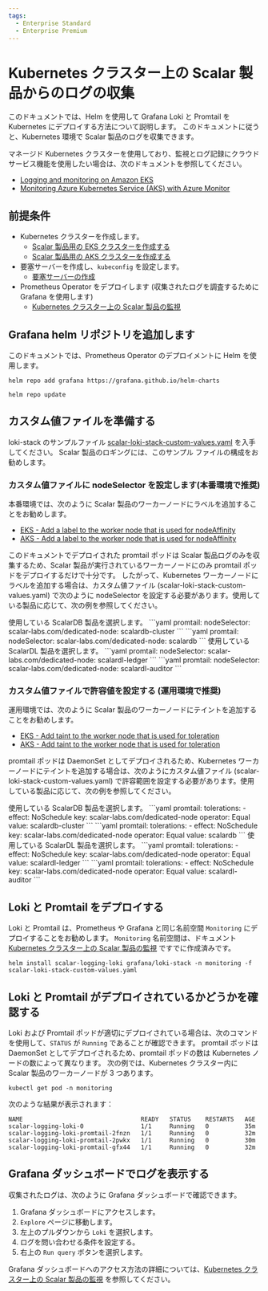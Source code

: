 ```yaml
---
tags:
  - Enterprise Standard
  - Enterprise Premium
---
```


# Kubernetes クラスター上の Scalar 製品からのログの収集


<TranslationBanner />

このドキュメントでは、Helm を使用して Grafana Loki と Promtail を Kubernetes にデプロイする方法について説明します。 このドキュメントに従うと、Kubernetes 環境で Scalar 製品のログを収集できます。

マネージド Kubernetes クラスターを使用しており、監視とログ記録にクラウド サービス機能を使用したい場合は、次のドキュメントを参照してください。

* [Logging and monitoring on Amazon EKS](https://docs.aws.amazon.com/prescriptive-guidance/latest/implementing-logging-monitoring-cloudwatch/amazon-eks-logging-monitoring.html)
* [Monitoring Azure Kubernetes Service (AKS) with Azure Monitor](https://learn.microsoft.com/en-us/azure/aks/monitor-aks)

## 前提条件

* Kubernetes クラスターを作成します。
  * [Scalar 製品用の EKS クラスターを作成する](CreateEKSClusterForScalarProducts.mdx)
  * [Scalar 製品用の AKS クラスターを作成する](CreateAKSClusterForScalarProducts.mdx)
* 要塞サーバーを作成し、`kubeconfig` を設定します。
  * [要塞サーバーの作成](CreateBastionServer.mdx)
* Prometheus Operator をデプロイします (収集されたログを調査するために Grafana を使用します)
  * [Kubernetes クラスター上の Scalar 製品の監視](K8sMonitorGuide.mdx)

## Grafana helm リポジトリを追加します

このドキュメントでは、Prometheus Operator のデプロイメントに Helm を使用します。

```console
helm repo add grafana https://grafana.github.io/helm-charts
```
```console
helm repo update
```

## カスタム値ファイルを準備する

loki-stack のサンプルファイル [scalar-loki-stack-custom-values.yaml](https://github.com/scalar-labs/scalar-kubernetes/blob/master/conf/scalar-loki-stack-custom-values.yaml)  を入手してください。 Scalar 製品のロギングには、このサンプル ファイルの構成をお勧めします。

### カスタム値ファイルに nodeSelector を設定します(本番環境で推奨)

本番環境では、次のように Scalar 製品のワーカーノードにラベルを追加することをお勧めします。

* [EKS - Add a label to the worker node that is used for nodeAffinity](CreateEKSClusterForScalarProducts.mdx#add-a-label-to-the-worker-node-that-is-used-for-nodeaffinity)
* [AKS - Add a label to the worker node that is used for nodeAffinity](CreateAKSClusterForScalarProducts.mdx#add-a-label-to-the-worker-node-that-is-used-for-nodeaffinity)

このドキュメントでデプロイされた promtail ポッドは Scalar 製品ログのみを収集するため、Scalar 製品が実行されているワーカーノードにのみ promtail ポッドをデプロイするだけで十分です。 したがって、Kubernetes ワーカーノードにラベルを追加する場合は、カスタム値ファイル (scalar-loki-stack-custom-values.yaml) で次のように nodeSelector を設定する必要があります。使用している製品に応じて、次の例を参照してください。

<Tabs groupId="products" queryString>
  <TabItem value="scalardb" label="ScalarDB" default>
    使用している ScalarDB 製品を選択します。
    <Tabs groupId="products" queryString>
      <TabItem value="scalardb-cluster" label="ScalarDB Cluster" default>
        ```yaml
        promtail:
          nodeSelector:
            scalar-labs.com/dedicated-node: scalardb-cluster
        ```
      </TabItem>
      <TabItem value="scalardb-server" label="ScalarDB Server (非推奨)">
        ```yaml
        promtail:
          nodeSelector:
            scalar-labs.com/dedicated-node: scalardb
        ```
      </TabItem>
    </Tabs>
  </TabItem>
  <TabItem value="scalardl" label="ScalarDL">
    使用している ScalarDL 製品を選択します。
    <Tabs groupId="products" queryString>
      <TabItem value="scalardl-ledger" label="ScalarDL Ledger" default>
        ```yaml
        promtail:
          nodeSelector:
            scalar-labs.com/dedicated-node: scalardl-ledger
        ```
      </TabItem>
      <TabItem value="scalardl-auditor" label="ScalarDL Auditor">
        ```yaml
        promtail:
          nodeSelector:
            scalar-labs.com/dedicated-node: scalardl-auditor
        ```
      </TabItem>
    </Tabs>
  </TabItem>
</Tabs>

### カスタム値ファイルで許容値を設定する (運用環境で推奨)

運用環境では、次のように Scalar 製品のワーカーノードにテイントを追加することをお勧めします。

* [EKS - Add taint to the worker node that is used for toleration](CreateEKSClusterForScalarProducts.mdx#add-taint-to-the-worker-node-that-is-used-for-toleration)
* [AKS - Add taint to the worker node that is used for toleration](CreateAKSClusterForScalarProducts.mdx#add-taint-to-the-worker-node-that-is-used-for-toleration)

promtail ポッドは DaemonSet としてデプロイされるため、Kubernetes ワーカーノードにテイントを追加する場合は、次のようにカスタム値ファイル (scalar-loki-stack-custom-values.yaml) で許容範囲を設定する必要があります。使用している製品に応じて、次の例を参照してください。

<Tabs groupId="products" queryString>
  <TabItem value="scalardb" label="ScalarDB" default>
    使用している ScalarDB 製品を選択します。
    <Tabs groupId="products" queryString>
      <TabItem value="scalardb-cluster" label="ScalarDB Cluster" default>
        ```yaml
        promtail:
          tolerations:
            - effect: NoSchedule
              key: scalar-labs.com/dedicated-node
              operator: Equal
              value: scalardb-cluster
        ```
      </TabItem>
      <TabItem value="scalardb-server" label="ScalarDB Server (deprecated)">
        ```yaml
        promtail:
          tolerations:
            - effect: NoSchedule
              key: scalar-labs.com/dedicated-node
              operator: Equal
              value: scalardb
        ```
      </TabItem>
    </Tabs>
  </TabItem>
  <TabItem value="scalardl" label="ScalarDL">
    使用している ScalarDL 製品を選択します。
    <Tabs groupId="products" queryString>
      <TabItem value="scalardl-ledger" label="ScalarDL Ledger" default>
        ```yaml
        promtail:
          tolerations:
            - effect: NoSchedule
              key: scalar-labs.com/dedicated-node
              operator: Equal
              value: scalardl-ledger
        ```
      </TabItem>
      <TabItem value="scalardl-auditor" label="ScalarDL Auditor">
        ```yaml
        promtail:
          tolerations:
            - effect: NoSchedule
              key: scalar-labs.com/dedicated-node
              operator: Equal
              value: scalardl-auditor
        ```
      </TabItem>
    </Tabs>
  </TabItem>
</Tabs>

## Loki と Promtail をデプロイする

Loki と Promtail は、Prometheus や Grafana と同じ名前空間 `Monitoring` にデプロイすることをお勧めします。 `Monitoring` 名前空間は、ドキュメント [Kubernetes クラスター上の Scalar 製品の監視](K8sMonitorGuide.mdx) ですでに作成済みです。

```console
helm install scalar-logging-loki grafana/loki-stack -n monitoring -f scalar-loki-stack-custom-values.yaml
```

## Loki と Promtail がデプロイされているかどうかを確認する

Loki および Promtail ポッドが適切にデプロイされている場合は、次のコマンドを使用して、`STATUS` が `Running` であることが確認できます。 promtail ポッドは DaemonSet としてデプロイされるため、promtail ポッドの数は Kubernetes ノードの数によって異なります。 次の例では、Kubernetes クラスター内に Scalar 製品のワーカーノードが 3 つあります。

```console
kubectl get pod -n monitoring
```

次のような結果が表示されます：

```console
NAME                                 READY   STATUS    RESTARTS   AGE
scalar-logging-loki-0                1/1     Running   0          35m
scalar-logging-loki-promtail-2fnzn   1/1     Running   0          32m
scalar-logging-loki-promtail-2pwkx   1/1     Running   0          30m
scalar-logging-loki-promtail-gfx44   1/1     Running   0          32m
```

## Grafana ダッシュボードでログを表示する

収集されたログは、次のように Grafana ダッシュボードで確認できます。

1. Grafana ダッシュボードにアクセスします。
1. `Explore` ページに移動します。
1. 左上のプルダウンから `Loki` を選択します。
1. ログを問い合わせる条件を設定する。
1. 右上の `Run query` ボタンを選択します。

Grafana ダッシュボードへのアクセス方法の詳細については、[Kubernetes クラスター上の Scalar 製品の監視](K8sMonitorGuide.mdx) を参照してください。
